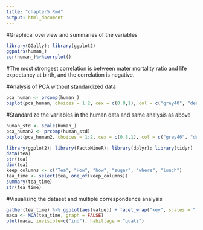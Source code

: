 ```yaml
---
title: "chapter5.Rmd"
output: html_document
---
```


#Graphical overview and summaries of the variables
```r
library(GGally); library(ggplot2)
ggpairs(human_)
cor(human_)%>%corrplot()
```
#The most strongest correlation is between mater mortality ratio and life expectancy at birth, and the correlation is negative.

#Analysis of PCA without standardized data 
```r
pca_human <- prcomp(human_)
biplot(pca_human, choices = 1:2, cex = c(0.8,1), col = c("grey40", "deeppink2"))
```

#Standardize the variables in the human data and same analysis as above
```r
human_std <- scale(human_)
pca_human2 <- prcomp(human_std)
biplot(pca_human2, choices = 1:2, cex = c(0.8,1), col = c("grey40", "deeppink2"))
```



```r
library(ggplot2); library(FactoMineR); library(dplyr); library(tidyr)
data(tea)
str(tea)
dim(tea)
keep_columns <- c("Tea", "How", "how", "sugar", "where", "lunch")
tea_time <- select(tea, one_of(keep_columns))
summary(tea_time)
str(tea_time)
```


#Visualizing the dataset and multiple correspondence analysis
```r
gather(tea_time) %>% ggplot(aes(value)) + facet_wrap("key", scales = "free") + geom_bar() + theme(axis.text.x = element_text(angle = 45, hjust = 1, size = 8))
maca <- MCA(tea_time, graph = FALSE)
plot(maca, invisible=c("ind"), habillage = "quali")
```